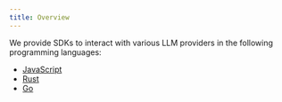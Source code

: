 ```yaml
---
title: Overview
---
```


We provide SDKs to interact with various LLM providers in the following programming languages:

- [JavaScript](https://github.com/hoangvvo/llm-sdk/tree/main/sdk-js)
- [Rust](https://github.com/hoangvvo/llm-sdk/tree/main/sdk-rust)
- [Go](https://github.com/hoangvvo/llm-sdk/tree/main/sdk-go)
